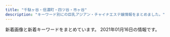 ```yaml
---
title: "千駄ヶ谷・信濃町・四ツ谷・市ヶ谷"
description: "キーワード別にの巨乳アジアン・チャイナエステ嬢情報をまとめました。"
---
```


新着画像と新着キーワードをまとめています。
2021年01月16日の情報です。

<DmmAffiliateIns />
<KeywordTable
  shops={
    [
    {
        "url": "http://e-rosa.net/",
        "station": "\u56db\u8c37\u4e09\u4e01\u76ee\u99c52\u756a",
        "keywords": {},
        "img_links": [
            "http://e-rosa.net/images/009.jpg",
            "http://e-rosa.net/images/pagetop.png",
            "http://e-rosa.net/images/misa1.jpg",
            "http://e-rosa.net/images/girl_01.png",
            "http://e-rosa.net/images/grande.jpg",
            "http://e-rosa.net/images/meyi2.jpg",
            "http://e-rosa.net/images/haruka.jpg",
            "http://e-rosa.net/images/005.jpg",
            "http://e-rosa.net/images/aya2.jpg",
            "http://e-rosa.net/images/nei_01.png",
            "http://e-rosa.net/images/rimi.jpg",
            "http://e-rosa.net/images/sejutu5.jpg",
            "http://e-rosa.net/images/sayaka.jpg",
            "http://e-rosa.net/images/access3.jpg",
            "http://e-rosa.net/images/ha.jpg",
            "http://e-rosa.net/images/girlx_top.png",
            "http://e-rosa.net/images/news_top.jpg",
            "http://e-rosa.net/images/g1.jpg",
            "http://e-rosa.net/images/k1.jpg",
            "http://e-rosa.net/images/rina2.jpg",
            "http://e-rosa.net/images/noimage.jpg",
            "http://e-rosa.net/images/aya1.jpg",
            "http://e-rosa.net/images/mimi.jpg",
            "http://e-rosa.net/images/yuri.jpg",
            "http://e-rosa.net/images/004.jpg",
            "http://e-rosa.net/images/sejutu1.jpg",
            "http://e-rosa.net/images/news_bottom.jpg",
            "http://e-rosa.net/images/kaoli.jpg",
            "http://e-rosa.net/images/sejutu2.jpg",
            "http://e-rosa.net/images/001.jpg",
            "http://e-rosa.net/images/g13.jpg",
            "http://e-rosa.net/images/te2.jpg",
            "http://e-rosa.net/images/ayaka.jpg",
            "http://e-rosa.net/images/nei_03.png",
            "http://e-rosa.net/images/006.jpg",
            "http://e-rosa.net/images/sejutu6.jpg",
            "http://e-rosa.net/images/te1.jpg",
            "http://e-rosa.net/images/girl_top.png",
            "http://e-rosa.net/images/right_bottom.png",
            "http://e-rosa.net/images/yu.jpg",
            "http://e-rosa.net/images/tite-magazine.png",
            "http://e-rosa.net/images/risa.jpg",
            "http://e-rosa.net/images/tite-link.png",
            "http://e-rosa.net/images/rina1.jpg",
            "http://e-rosa.net/images/yuna.jpg",
            "http://e-rosa.net/images/girl_03.png",
            "http://e-rosa.net/images/meyi1.jpg",
            "http://e-rosa.net/images/yuyi.jpg",
            "http://e-rosa.net/images/gg1.png",
            "http://e-rosa.net/images/rina0.jpg",
            "http://e-rosa.net/images/tite-staff.png",
            "http://e-rosa.net/images/right_top.png",
            "http://e-rosa.net/images/te3.jpg",
            "http://e-rosa.net/images/002.jpg",
            "http://e-rosa.net/images/003.jpg",
            "http://e-rosa.net/images/lola.jpg"
        ],
        "name": "ROSA"
    },
    {
        "station": "\u56db\u8c37\u4e09\u4e01\u76ee\u99c53\u756a\u53e3",
        "name": "\u8594\u8587",
        "keywords": {
            "86": 2,
            "87": 6,
            "D": 8,
            "C": 12
        },
        "img_links": [
            "http://www.bara.relaxjp.info/files/001-02.jpg",
            "http://www.bara.relaxjp.info/files/005.jpg",
            "http://www.bara.relaxjp.info/img/btn_side_mobile.jpg",
            "http://www.bara.relaxjp.info/img/tel.png",
            "http://www.bara.relaxjp.info/files/005-02.jpg",
            "http://www.bara.relaxjp.info/images/slider/3.jpg",
            "http://www.bara.relaxjp.info/img/ttl_therapist_top.png",
            "http://www.bara.relaxjp.info/files/003.jpg",
            "http://www.bara.relaxjp.info/img/pickup.jpg",
            "http://www.bara.relaxjp.info/files/002-02.jpg",
            "http://www.bara.relaxjp.info/files/003-02.jpg",
            "http://www.bara.relaxjp.info/img/ttl_info.png",
            "http://www.bara.relaxjp.info/files/002.jpg",
            "http://www.bara.relaxjp.info/images/slider/1.jpg",
            "http://www.bara.relaxjp.info/img/ttl_news.png",
            "http://www.bara.relaxjp.info/img/goback.jpg",
            "http://www.bara.relaxjp.info/images/slider/2.jpg",
            "http://www.bara.relaxjp.info/files/001.jpg"
        ],
        "url": "http://www.bara.relaxjp.info/"
    },
    {
        "station": "\u9eb9\u753a\u99c51\u756a\u51fa\u53e3",
        "img_links": [
            "http://xn--vckg5a9gug.in.net/images/cg06.jpg",
            "http://xn--vckg5a9gug.in.net/images/staff_s.png",
            "http://xn--vckg5a9gug.in.net/images/top.png",
            "http://xn--vckg5a9gug.in.net/images/evetop.png",
            "http://xn--vckg5a9gug.in.net/images/news.png",
            "http://xn--vckg5a9gug.in.net/images/cg03.jpg",
            "http://xn--vckg5a9gug.in.net/images/cg07.jpg",
            "http://xn--vckg5a9gug.in.net/images/cg05.jpg",
            "http://xn--vckg5a9gug.in.net/link/menlog.jpg",
            "http://xn--vckg5a9gug.in.net/images/cg04.jpg"
        ],
        "url": "http://xn--vckg5a9gug.in.net/",
        "keywords": {},
        "name": "Moon"
    },
    {
        "station": "\u56db\u8c37\u4e09\u4e01\u76ee\u99c52\u756a\u53e3",
        "keywords": {},
        "name": "\u30aa\u30fc\u30ed\u30e9",
        "img_links": [
            "http://l-rlx.com/images/index_16.jpg",
            "http://l-rlx.com/images/index_21.jpg",
            "http://l-rlx.com/girl/03.jpg",
            "http://l-rlx.com/images/sub_09.jpg",
            "http://l-rlx.com/images/index_02.jpg",
            "http://l-rlx.com/images/index_20.jpg",
            "http://l-rlx.com/images/index_06.jpg",
            "http://l-rlx.com/girl/00.jpg",
            "http://l-rlx.com/images/index_12.jpg",
            "http://l-rlx.com/images/rec_09.jpg",
            "http://l-rlx.com/images/index_01.jpg",
            "http://l-rlx.com/images/rec.jpg",
            "http://l-rlx.com/girl/02.jpg",
            "http://l-rlx.com/images/info.jpg",
            "http://l-rlx.com/images/index_04.jpg",
            "http://l-rlx.com/images/03.jpg",
            "http://l-rlx.com/images/info_09.jpg",
            "http://l-rlx.com/images/02.jpg",
            "http://l-rlx.com/girl/04.jpg",
            "http://l-rlx.com/images/index_07.jpg",
            "http://l-rlx.com/girl/01.jpg",
            "http://l-rlx.com/images/index_17.jpg",
            "http://l-rlx.com/images/index_05.jpg",
            "http://l-rlx.com/images/index_03.jpg",
            "http://l-rlx.com/images/staff_09.jpg",
            "http://l-rlx.com/images/01.jpg",
            "http://l-rlx.com/images/index_14.jpg",
            "http://l-rlx.com/girl/05.jpg"
        ],
        "url": "http://l-rlx.com/"
    },
    {
        "keywords": {},
        "station": "\u56db\u8c37\u4e09\u4e01\u76ee\u99c52\u756a",
        "url": "http://lakulaku.info/",
        "name": "\u767e\u5408",
        "img_links": [
            "http://lakulaku.info/img/5-5.jpg",
            "http://lakulaku.info/images/staff/5-4.jpg",
            "http://lakulaku.info/img/5-4.jpg",
            "http://lakulaku.info/img/s06.jpg",
            "http://lakulaku.info/images/staff/momo.jpg",
            "http://lakulaku.info/images/staff/5-3.jpg",
            "http://lakulaku.info/images/staff/sizuka.jpg",
            "http://lakulaku.info/images/staff/ai-a.jpg",
            "http://lakulaku.info/images/newtit.png",
            "http://lakulaku.info/images/staff/5-2.jpg",
            "http://lakulaku.info/images/staff/5-5.jpg",
            "http://lakulaku.info/images/staff/rina.jpg",
            "http://lakulaku.info/images/mobile.png",
            "http://lakulaku.info/img/5-1.jpg",
            "http://lakulaku.info/img/rina.jpg",
            "http://lakulaku.info/img/5-3.jpg",
            "http://lakulaku.info/img/5-2.jpg",
            "http://lakulaku.info/images/staff/mari.jpg",
            "http://lakulaku.info/images/top.jpg",
            "http://lakulaku.info/images/staff/yumi.jpg",
            "http://lakulaku.info/swf/baner.jpg",
            "http://lakulaku.info/images/staff/5-1.jpg",
            "http://lakulaku.info/images/titestaff.png",
            "http://lakulaku.info/images/staff/s06.jpg",
            "http://lakulaku.info/images/staff/ai.jpg",
            "http://lakulaku.info/images/staff/nena.jpg"
        ]
    },
    {
        "img_links": [
            "https://juno-esthe.tokyo/wp-content/themes/este/img/tel_footer.png",
            "https://juno-esthe.tokyo/wp-content/themes/este/img/top-img02.png",
            "https://juno-esthe.tokyo/wp-content/themes/este/img/top-img03.png",
            "https://juno-esthe.tokyo/wp-content/themes/este/img/3.jpg",
            "https://juno-esthe.tokyo/wp-content/uploads/2020/06/12345678tiramisu.jpg",
            "https://juno-esthe.tokyo/wp-content/themes/este/img/top-img01.png",
            "https://juno-esthe.tokyo/wp-content/themes/este/img/4.jpg",
            "https://juno-esthe.tokyo/wp-content/uploads/2021/01/1tiramisu.jpg",
            "https://juno-esthe.tokyo/wp-content/themes/este/img/top-img05.png",
            "https://juno-esthe.tokyo/wp-content/uploads/2020/07/897621tiramisu.jpg",
            "https://juno-esthe.tokyo/wp-content/uploads/2020/09/897654tiramisu.jpg",
            "https://juno-esthe.tokyo/wp-content/themes/este/img/1.jpg",
            "https://juno-esthe.tokyo/wp-content/themes/este/img/tel_header.png",
            "https://juno-esthe.tokyo/wp-content/uploads/2020/09/786544567tiramisu.jpg",
            "https://juno-esthe.tokyo/wp-content/uploads/2020/02/estrdyfugi.jpg",
            "https://juno-esthe.tokyo/wp-content/uploads/2020/03/567tiramisu.jpg",
            "https://juno-esthe.tokyo/wp-content/themes/este/img/top-img04.png",
            "https://juno-esthe.tokyo/wp-content/themes/este/img/2.jpg",
            "https://juno-esthe.tokyo/wp-content/uploads/2020/06/3456utiramisu.jpg",
            "https://juno-esthe.tokyo/wp-content/themes/este/img/call.png",
            "https://juno-esthe.tokyo/wp-content/uploads/2020/12/76tiramisu.jpg",
            "https://juno-esthe.tokyo/wp-content/uploads/2018/12/90876satiramisu.jpg"
        ],
        "name": "\u30c6\u30a3\u30e9\u30df\u30b9",
        "station": "\u56db\u30c4\u8c37\u99c52\u756a\u53e3",
        "url": "https://juno-esthe.tokyo/",
        "keywords": {
            "\u30bb\u30af\u30b7\u30fc": 2,
            "E": 3,
            "D": 11,
            "C": 17
        }
    },
    {
        "station": "JR\u56db\u30c4\u8c37\u99c5\u8d64\u5742\u53e3",
        "url": "http://e-yotsuya.net/",
        "name": "\u30b9\u30de\u30a4\u30eb",
        "keywords": {
            "C": 14
        },
        "img_links": [
            "http://e-yotsuya.net/images/g9.jpg",
            "http://e-yotsuya.net/images/room.jpg",
            "http://e-yotsuya.net/images/g4.jpg",
            "http://e-yotsuya.net/images/g10.jpg",
            "http://e-yotsuya.net/images/g8.jpg",
            "http://e-yotsuya.net/images/g5.jpg",
            "http://e-yotsuya.net/images/mobile.png",
            "http://e-yotsuya.net/images/g2.jpg",
            "http://e-yotsuya.net/images/news-tit1.jpg",
            "http://e-yotsuya.net/images/g7.jpg",
            "http://e-yotsuya.net/images/baner2.jpg",
            "http://e-yotsuya.net/images/news-tit.png",
            "http://e-yotsuya.net/images/top2.png",
            "http://e-yotsuya.net/images/top.jpg",
            "http://e-yotsuya.net/images/g11.jpg",
            "http://e-yotsuya.net/images/g1.jpg",
            "http://e-yotsuya.net/images/tite-staff.jpg",
            "http://e-yotsuya.net/images/g6.jpg",
            "http://e-yotsuya.net/images/tite-staff1.jpg",
            "http://e-yotsuya.net/images/baner.jpg",
            "http://e-yotsuya.net/images/g3.jpg",
            "http://e-yotsuya.net/images/g12.jpg"
        ]
    },
    {
        "name": "\u7652\u3057\u306e\u5c4b",
        "img_links": [
            "http://bimajo.ies.fun/images/s_staff.jpg",
            "http://bimajo.ies.fun/images/room2.jpg",
            "http://bimajo.ies.fun/images/room3.jpg",
            "http://bimajo.ies.fun/images/s_pick.jpg",
            "http://bimajo.ies.fun/images/s_face.jpg",
            "http://bimajo.ies.fun/images/room1.jpg",
            "http://bimajo.ies.fun/images/room4.jpg",
            "http://bimajo.ies.fun/images/s_news.jpg",
            "http://bimajo.ies.fun/photos/sites/71/2020/07/2020072106582415.jpg",
            "http://bimajo.ies.fun/images/top.png",
            "http://bimajo.ies.fun/images/end.png",
            "http://bimajo.ies.fun/images/mobile.jpg",
            "http://bimajo.ies.fun/photos/sites/71/2020/09/202009020147082.jpg",
            "http://bimajo.ies.fun/images/news_bj2.png"
        ],
        "keywords": {
            "D": 30,
            "85": 15,
            "86": 15,
            "C": 10
        },
        "station": "\u56db\u8c37\u4e09\u4e01\u76ee\u99c52\u756a\u51fa\u53e3",
        "url": "http://bimajo.ies.fun/"
    },
    {
        "name": "\u5149\u540d",
        "keywords": {
            "84": 44,
            "85": 154,
            "86": 176,
            "D": 330,
            "83": 22,
            "87": 44,
            "82": 22,
            "C": 132
        },
        "station": "\u56db\u8c37\u4e09\u4e01\u76ee\u99c52\u756a\u51fa\u53e3",
        "url": "http://aqua.jpn.cm/",
        "img_links": [
            "http://aqua.jpn.cm/images/mobile.jpg",
            "http://aqua.jpn.cm/photos/sites/16/2020/12/2020120107363899.jpg",
            "http://aqua.jpn.cm/photos/sites/16/2019/03/2019031107062221.jpg",
            "http://aqua.jpn.cm/photos/sites/16/2018/01/2018013112184869.jpg",
            "http://aqua.jpn.cm/images/line.jpg",
            "http://aqua.jpn.cm/images/room2.jpg",
            "http://aqua.jpn.cm/photos/sites/16/2018/05/2018052105590585.jpg",
            "http://aqua.jpn.cm/images/room5.jpg",
            "http://aqua.jpn.cm/photos/sites/16/2018/01/2018011007031662.jpg",
            "http://aqua.jpn.cm/images/s_news.jpg",
            "http://aqua.jpn.cm/images/1.jpg",
            "http://aqua.jpn.cm/images/s_pick.png",
            "http://aqua.jpn.cm/photos/sites/16/2020/04/2020040301184076.jpg",
            "http://aqua.jpn.cm/photos/sites/16/2018/01/2018011007031429.jpg",
            "http://aqua.jpn.cm/photos/sites/16/2021/01/2021011401054262.jpg",
            "http://aqua.jpn.cm/photos/sites/16/2018/01/2018011007031840.jpg",
            "http://aqua.jpn.cm/photos/sites/16/2018/01/2018011007031723.jpg",
            "http://aqua.jpn.cm/images/2.jpg",
            "http://aqua.jpn.cm/photos/sites/16/2020/10/2020100508293240.jpg",
            "http://aqua.jpn.cm/photos/sites/16/2019/04/2019042211584069.jpg",
            "http://aqua.jpn.cm/images/s_staff.png",
            "http://aqua.jpn.cm/photos/sites/16/2020/03/2020030507254950.jpg",
            "http://aqua.jpn.cm/photos/sites/16/2018/01/2018011007031899.jpg",
            "http://aqua.jpn.cm/images/room3.jpg",
            "http://aqua.jpn.cm/photos/sites/16/2019/02/2019020108033676.jpg",
            "http://aqua.jpn.cm/images/3.jpg",
            "http://aqua.jpn.cm/photos/sites/16/2020/12/2020120208263886.jpg",
            "http://aqua.jpn.cm/photos/sites/16/2018/01/2018011007031997.jpg",
            "http://aqua.jpn.cm/images/top.png",
            "http://aqua.jpn.cm/images/room4.jpg",
            "http://aqua.jpn.cm/photos/sites/16/2018/01/2018011007032034.jpg",
            "http://aqua.jpn.cm/photos/sites/16/2020/09/2020091507031094.jpg",
            "http://aqua.jpn.cm/images/room1.jpg",
            "http://aqua.jpn.cm/photos/sites/16/2018/03/2018031909460765.jpg",
            "http://aqua.jpn.cm/photos/sites/16/2020/10/2020100906522289.jpg"
        ]
    }
]
}
/>
<DmmAffiliateScript />
